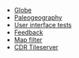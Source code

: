 
<PageHeader title="Development pages"></PageHeader>
<PageBreadcrumbs></PageBreadcrumbs>

- [Globe](/dev/globe)
- [Paleogeography](/dev/paleo)
- [User interface tests](/dev/ui-tests)
- [Feedback](/dev/feedback)
- [Map filter](/dev/filtering)
- [CDR Tileserver](/dev/maps)